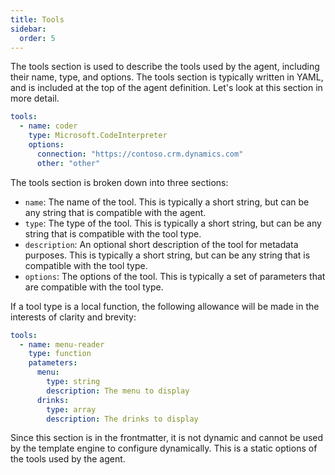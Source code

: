 ```yaml
---
title: Tools
sidebar:
  order: 5
---
```


The tools section is used to describe the tools used by the agent, including their name, type,
and options. The tools section is typically written in YAML, and is included at the top of
the agent definition. Let's look at this section in more detail.

```yaml
tools:
  - name: coder
    type: Microsoft.CodeInterpreter
    options:
      connection: "https://contoso.crm.dynamics.com"
      other: "other"
```

The tools section is broken down into three sections:
- `name`: The name of the tool. This is typically a short string, but can be any string that is
  compatible with the agent.
- `type`: The type of the tool. This is typically a short string, but can be any string that is
  compatible with the tool type.
- `description`: An optional short description of the tool for metadata purposes. This is typically a short string,
  but can be any string that is compatible with the tool type.
- `options`: The options of the tool. This is typically a set of parameters that are
  compatible with the tool type.

If a tool type is a local function, the following allowance will be made in the interests of clarity
and brevity:

```yaml
tools:
  - name: menu-reader
    type: function
    patameters:
      menu:
        type: string
        description: The menu to display
      drinks:
        type: array
        description: The drinks to display
```


Since this section is in the frontmatter, it is not dynamic and cannot be used by the template engine
to configure dynamically. This is a static options of the tools used by the agent.
